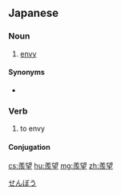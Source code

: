 ==Japanese==
{{ja-kanjitab|せん|ぼう|yomi=o}}

===Noun===
{{ja-noun|せんぼう}}

# [[envy]]

====Synonyms====
* {{ja-r|羨ましい|うらやまし.い}}

===Verb===
{{ja-verb-suru|せんぼう}}

# to envy

====Conjugation====
{{ja-suru|せんぼう}}

[[Category:ja:Emotions|せんぼう]]

[[cs:羨望]]
[[hu:羨望]]
[[mg:羨望]]
[[zh:羨望]]